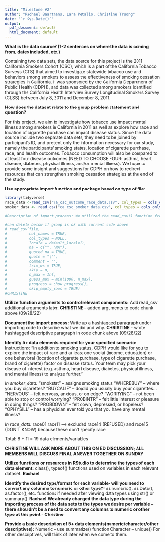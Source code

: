 ```yaml
---
title: "Milestone #2"
author: "Rachael Baartmans, Lara Petalio, Christine Truong"
date: "`r Sys.Date()`"
output:
  pdf_document: default
  html_document: default
---
```


**What is the data source? (1-2 sentences on where the data is coming from, dates included, etc.)**

Containing two data sets, the data source for this project is the 2011 California Smokers Cohort (CSC), which is a part of the California Tobacco Surveys (CTS) that aimed to investigate statewide tobacco use and behaviors among smokers to assess the effectiveness of smoking cessation strategies in California. It was sponsored by the California Department of Public Health (CDPH), and data was collected among smokers identified through the California Health Interview Survey Longitudinal Smokers Survey (CLSS) between July 8, 2011 and December 8, 2011.
\newline

**How does the dataset relate to the group problem statement and question?**

For this project, we aim to investigate how tobacco use impact mental illness among smokers in California in 2011 as well as explore how race and location of cigarette purchase can impact disease status. Since the data source include two separate data sets, they need to be joined by participant's ID, and present only the information necessary for our study, namely the participants' smoking status, location of cigarette purchase, race, and health outcomes. Tobacco consumption will also be compared to at least four disease outcomes (NEED TO CHOOSE FOUR: asthma, heart disease, diabetes, physical illness, and/or mental illness). We hope to provide some insight and suggestions for CDPH on how to redirect resources that can strengthen smoking cessation strategies at the end of the study.
\newline


**Use appropriate import function and package based on type of file:**

```r
library(tidyverse)
race_data <-read_csv("ca_csc_outcome_race_data.csv", col_types = cols_only(NERVOUS = col_factor(), WORRYING = col_factor(), PROBINTR = col_factor(), PROBDOWN = col_factor(), OPHYSILL = col_factor(), race01 = col_factor(), race02 = col_factor(), race03 = col_factor(), race04 = col_factor(), race05 = col_factor(), race06 = col_factor(), race07 = col_factor(), race08 = col_factor(), race09 = col_factor(), race10 = col_factor(), race11 = col_factor()))
smoker_data <- read_csv("ca_csc_smoker_data.csv", col_types = cols_only(smokstat = col_factor(), WHEREBUY = col_character(), BUYCALIF = col_character()))

#Description of import process: We utilized the read_csv() function from the R readr package to import/read in our two csv-formatted data sets (one at a time) that contain information regarding the demographics, behaviors, smoking status, disease outcome, and race of individuals in the 2011 California Smokers Cohort. For the arguments of the read_csv() function, we only used col_types in order to specify the data types we wanted each column in the data sets to be imported as; no other arguments were deemed necessary to include in our code, as the data sets did not initially appear to have any missing values read incorrectly by R (i.e., not "NA") or any mislabeled columns or empty rows. We also included a nested function of cols_only() within the col_types argument so that we could read in only a subset of the columns from the original data sets, which were our variables of interest for the this project. In the data set containing demographic/behavioral/race information about the study participants, our variables of interest are NERVOUS, WORRYING, PROBINTR, PROBDOWN, OPHYSILL, race01, race02, race03, race04, race05, race06, race07, race08, race09, race10. In the data set containing smoking status/location of cigarette purchase/disease outcomes, our variables of interest are smokstat, WHEREBUY, and BUYCALIF. When our group imported each data set into R separately with the read_csv() function, we also assigned each subsetted csv to separate objects, which are called race_data and smoker_data.

#can delete below if group is ok with current code above
# read_csv(file,
#          col_names = TRUE,
#          col_types = NULL,
#          locale = default_locale(),
#          na = c("", "NA"),
#          quoted_na = TRUE,
#          quote = "\"",
#          comment = "", 
#          trim_ws = TRUE, 
#          skip = 0,
#          n_max = Inf, 
#          guess_max = min(1000, n_max),
#          progress = show_progress(), 
#          skip_empty_rows = TRUE)
#CHRISTINE
```
**Utilize function arguments to control relevant components:**
Add read_csv additional arguments later.
**CHRISTINE** - added arguments to code chunk above (09/28/22)
\newline

**Document the import process:**
Write up a hashtagged paragraph under importing code to describe what we did and why.
**CHRISTINE** - wrote hashtagged descriptive paragraph in code chunk above (09/28/22)
\newline

**Identify 5+ data elements required for your specified scenario:**
\newline Instructions: "In addition to smoking status, CDPH would like for you to explore the impact of race and at least one social (income, education) or one behavioral (location of cigarette purchase, type of cigarette purchase, brand of cigarette) factor on disease status. Your team may pick your disease of interest (e.g. asthma, heart disease, diabetes, physical illness, and mental illness) to analyze further."


_In smoker_data:_
\newline "smokstat" -- assigns smoking status
\newline "WHEREBUY" -- where you buy cigarettes?
\newline "BUYCALIF" -- do/did you usually buy your cigarettes...
\newline "NERVOUS" -- felt nervous, anxious, or on edge?
\newline "WORRYING" -- not been able to stop or control worrying?
\newline "PROBINTR" -- felt little interest or pleasure in doing things?
\newline "PROBDOWN" -- felt down, depressed, or hopeless?
\newline "OPHYSILL" -- has a physician ever told you that you have any mental illness?

_In race_data:_
\newline race01:race11 --> excluded race14 (REFUSED) and race15 (DON'T KNOW) because these don't specify race

Total: 8 + 11 = 19 data elements/variables

**CHRISTINE WILL ASK MORE ABOUT THIS ON ED DISCUSSION; ALL MEMBERS WILL DISCUSS FINAL ANSWER TOGETHER ON SUNDAY**

**Utilize functions or resources in RStudio to determine the types of each data element:**
class(), typeof() functions used on variables in each relevant dataset.
**Rachael**
\newline

**Identify the desired type/format for each variable- will you need to convert any columns to numeric or other type?:**
as.numeric(), as.Date(), as.factor(), etc. functions if needed after viewing data types using str() or summary().
**Rachael**
**We already changed the data type during the importing process of the data sets to the types we desire per variable -- there shouldn't be a need to convert any columns to numeric or other type at this point - Christine**
\newline

**Provide a basic description of 5+ data elements(numeric/character/other descriptives):**
Numeric -- use summarize() function
Character -- unique()
For other descriptives, will think of later when we come to them.
